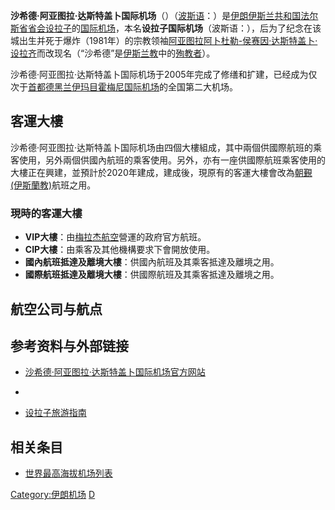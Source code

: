{{Link style|time=2015-12-11T07:46:43+00:00}}
{{Infobox Airport 
| airport_name = <center>沙希德·阿亚图拉·达斯特盖卜<br>国际机场<br><small>{{lang|fa|فرودگاه بین المللی شهید آيت‌الله دستغیب}}</small></center>
| nativename   = <center>设拉子国际机场<br><small>{{lang|fa|فرودگاه بین‌المللی شیراز}}</small></center>
| photo        = Shiraz airport by tasnim.jpg
| caption      = 
| IATA         = SYZ
| ICAO         = OISS
| type         = 军用、[[公共交通|公共]]、[[民用航空|民用]]、[[商用航空|商用]]、国内、[[国际机场|国际]]
| owner        = 
| run by       = [[伊朗民用航空组织|伊朗民用航空组织]]、[[伊朗伊斯兰共和国空军|伊朗伊斯兰共和国空军]]
| city         = {{flagicon|Iran}}[[设拉子|设拉子市]]
| location     = {{flagicon|Iran}}[[伊朗伊斯兰共和国|伊朗伊斯兰共和国]][[法尔斯省|法尔斯省]]设拉子市
| elevation    = 1,500
| coordinates  = {{Coord|29|32|21|N|52|35|24|E|type:airport|display=inline,title}}
| website      = 
| metric-elev  = 
| metric-rwy   = 
| runway1_heading = 11R/29L
| runway1_feet = 14,016
| runway1_meter= 4,272
| runway1_surface = [[柏油|柏油]]
| runway2_heading = 11L/29R
| runway2_feet= 14,220
| runway2_meter= 4,334
| runway2_surface = 柏油
| stat-year    = 
| stat1-header = 
| stat1-data   = 
| stat2-header = 
| stat2-data   = 
| footnotes    = 
}}
'''沙希德·阿亚图拉·达斯特盖卜国际机场'''（{{lang|en|{{Airport codes|SYZ|OISS}}}}）（[[波斯语|波斯语]]：'''{{lang|fa|فرودگاه بین المللی شهید آيت‌الله دستغیب}}'''）是[[伊朗伊斯兰共和国|伊朗伊斯兰共和国]][[法尔斯省|法尔斯省]][[首府|省会]][[设拉子|设拉子]]的[[国际机场|国际]][[机场|机场]]，本名'''设拉子国际机场'''（波斯语：'''{{lang|fa|فرودگاه بین‌المللی شیراز}}'''），后为了纪念在该城出生并死于爆炸（1981年）的宗教领袖[[阿亚图拉|阿亚图拉]][[:en:Abdul-Husayn_Dastghaib|阿卜杜勒-侯赛因·达斯特盖卜·设拉齐]]而改现名（“沙希德”是[[伊斯兰教|伊斯兰教]]中的[[殉教者|殉教者]]）。

沙希德·阿亚图拉·达斯特盖卜国际机场于2005年完成了修缮和扩建，已经成为仅次于[[首都|首都]][[德黑兰|德黑兰]][[伊玛目霍梅尼国际机场|伊玛目霍梅尼国际机场]]的全国第二大机场。

==客運大樓==
沙希德·阿亚图拉·达斯特盖卜国际机场由四個大樓組成，其中兩個供國際航班的乘客使用，另外兩個供國內航班的乘客使用。另外，亦有一座供國際航班乘客使用的大樓正在興建，並預計於2020年建成，建成後，現原有的客運大樓會改為[[朝覲|朝覲 (伊斯蘭教)]]航班之用。

===現時的客運大樓===
*'''VIP大樓'''：由[[:en:Meraj_Airlines|梅拉杰航空]]營運的政府官方航班。
*'''CIP大樓'''：由乘客及其他機構要求下會開放使用。
*'''國內航班抵達及離境大樓'''：供國內航班及其乘客抵達及離境之用。
*'''國際航班抵達及離境大樓'''：供國際航班及其乘客抵達及離境之用。

== 航空公司与航点 ==
{{Airport-dest-list
|3rdcoltitle= 客運大樓
|{{flagicon|IRN}}[[:en:Iran_Aseman_Airlines|伊朗奧賽瑪航空]]|[[阿巴丹機場|阿巴丹]]、[[阿瓦士國際機場|阿瓦士]]、[[阿巴斯港國際機場|阿巴斯港]]、[[:en:Konarak_Airport|恰赫巴哈爾]]、[[伊斯法罕國際機場|伊斯法罕]]、[[克爾曼機場|克爾曼]]、[[克爾曼沙赫機場|克爾曼沙赫]]、[[基什島國際機場|基什島]]、[[拉默爾德機場|拉默爾德]]、[[:en:Larestan_International_Airport|拉爾]]、[[沙希德·哈希米內賈德國際機場|馬什哈德]]、[[瑙沙赫爾機場|瑙沙赫爾]]、[[:en:Dayrestan_Airport|格什姆島]]、[[拉什特機場|拉什特]]、[[:en:Dasht-e_Naz_Airport|薩里]]、[[:en:Sirri_Island_Airport|錫里島]]、[[大不里士國際機場|大不里士]]、[[梅赫拉巴德國際機場|德黑蘭-梅赫拉巴德]]、[[扎黑丹機場|扎黑丹]]|國內
|{{flagicon|IRN}}[[:en:Iran_Aseman_Airlines|伊朗奧賽瑪航空]]|[[杜拜國際機場|杜拜-國際]]、[[馬斯喀特國際機場|馬斯喀特]]|國際
|{{flagicon|IRN}}[[伊朗航空|伊朗航空]]|[[阿巴丹機場|阿巴丹]]、[[阿瓦士國際機場|阿瓦士]]、[[阿巴斯港國際機場|阿巴斯港]]、[[倫格港機場|倫格港]]、[[布什爾機場|布什爾]]、[[伊斯法罕國際機場|伊斯法罕]]、[[梅赫拉巴德國際機場|德黑蘭-梅赫拉巴德]]|國內
|{{flagicon|IRN}}[[伊朗航空|伊朗航空]]|[[巴格達國際機場|巴格達]]、[[哈馬德國際機場|多哈]]、[[杜拜國際機場|杜拜-國際]]、[[科威特國際機場|科威特]]、[[:en:Al_Najaf_International_Airport|納傑夫]]<br>'''季節性：'''[[阿卜杜拉·阿齊茲國王國際機場|吉達]]、[[穆罕默德·本·阿卜杜勒-阿齊茲親王國際機場|麥地那]]|國際
|{{flagicon|IRN}}[[:en:Atrak_Air|阿特拉克航空]]|'''包機：'''[[梅赫拉巴德國際機場|德黑蘭-梅赫拉巴德]]|國內
|{{flagicon|IRN}}[[裏海航空|裏海航空]]|[[梅赫拉巴德國際機場|德黑蘭-梅赫拉巴德]]<br>'''包機：'''[[沙希德·哈希米內賈德國際機|馬什哈德]]|國內
|{{flagicon|IRN}}[[伊朗旅游航空|伊朗旅游航空]]|[[阿瓦士國際機場|阿瓦士]]、[[伊斯法罕國際機場|伊斯法罕]]、[[梅赫拉巴德國際機場|德黑蘭-梅赫拉巴德]]|國內
|{{flagicon|IRN}}[[:en:Iranian_Naft_Airlines|伊朗納夫塔航空]]|[[阿瓦士國際機場|阿瓦士]]、[[伊斯法罕國際機場|伊斯法罕]]、[[梅赫拉巴德國際機場|德黑蘭-梅赫拉巴德]]|國內
|{{flagicon|IRN}}[[:en:Kish_Air|基什航空]]|[[:en:Persian_Gulf_Airport|阿薩盧耶]]、[[基什島國際機場|基什島]]、[[安塔利亞機場|安塔利亞]]、[[梅赫拉巴德國際機場|德黑蘭-梅赫拉巴德]]|國內
|{{flagicon|IRN}}[[马汉航空|马汉航空]]|[[阿瓦士國際機場|阿瓦士]]、[[克爾曼機場|克爾曼]]、[[梅赫拉巴德國際機場|德黑蘭-梅赫拉巴德]]|國內
|{{flagicon|IRN}}[[马汉航空|马汉航空]]|[[杜拜國際機場|杜拜-國際]]<br>'''季節性：'''[[阿卜杜拉·阿齊茲國王國際機場|吉達]]、[[穆罕默德·本·阿卜杜勒-阿齊茲親王國際機場|麥地那]]|國際
|{{flagicon|IRN}}[[:en:Taban_Air|塔班航空]]|[[梅赫拉巴德國際機場|德黑蘭-梅赫拉巴德]]<br>'''包機：'''[[沙希德·哈希米內賈德國際機埸|馬什哈德]]|國際
|{{flagicon|IRN}}[[:en:Taban_Air|塔班航空]]|[[:en:Isparta_Süleyman_Demirel_Airport|伊斯帕爾塔]]、[[阿塔圖克國際機場|伊斯坦堡-阿塔圖克]]|國際
|{{flagicon|IRN}}[[:en:Zagros_Airlines|扎格罗斯山航空]]|[[沙希德·哈希米內賈德國際機埸|馬什哈德]]、[[梅赫拉巴德國際機場|德黑蘭-梅赫拉巴德]]|國內
|{{flagicon|IRN}}[[:en:Zagros_Airlines|扎格罗斯山航空]]|[[科威特國際機場|科威特]]|國際
|{{flagicon|IRN}}[[:en:Meraj_Airlines|梅拉杰航空]]|[[沙希德·哈希米內賈德國際機場|馬什哈德]]、[[梅赫拉巴德國際機場|德黑蘭-梅赫拉巴德]]|國內
|{{flagicon|TUR}}[[:en:Tailwind_Airlines|順風航空]]|[[:en:Adana_Şakirpaşa_Airport|阿達納]]、[[安塔利亞機場|安塔利亞]]|國際
|{{flagicon|TUR}}[[土耳其航空|土耳其航空]]|[[阿塔圖克國際機場|伊斯坦堡-阿塔圖克]]|國際
|{{flagicon|TUR}}[[:en:Corendon_Airlines|考蘭登航空]]|'''季節性：'''[[:en:Adana_Şakirpaşa_Airport|阿達納]]、[[安塔利亞機場|安塔利亞]]|國際
|{{flagicon|ARE}}[[:en:Qeshm_Airlines|格什姆島航空]]|[[基什島國際機場|基什島]]、[[沙希德·哈希米內賈德國際機埸|馬什哈德]]、[[:en:Dayrestan_Airport|格什姆島]]、[[錫里島機埸|錫里島]]、[[梅赫拉巴德國際機場|德黑蘭-梅赫拉巴德]]|國內
|{{flagicon|ARE}}[[:en:Qeshm_Airlines|格什姆島航空]]|[[巴格達國際機場|巴格達]]、[[:en:Al_Najaf_International_Airport|納傑夫]]|國際
|{{flagicon|ARE}}[[阿拉伯航空|阿拉伯航空]]|[[沙迦国际机场|沙迦]]|國際
|{{flagicon|ARE}}[[杜拜航空|杜拜航空]]|[[杜拜國際機場|杜拜-國際]]|國際
|{{flagicon|QAT}}[[卡塔爾航空|卡塔爾航空]]|[[哈馬德國際機場|多哈]]|國際
|{{flagicon|BHR}}[[海湾航空|海湾航空]]|[[巴林国际机场|巴林]]|國際
|{{flagicon|KSA}}[[沙特阿拉伯航空|沙特阿拉伯航空]]|'''季節性：'''[[阿卜杜拉·阿齊茲國王國際機場|吉達]]、[[穆罕默德·本·阿卜杜勒-阿齊茲親王國際機場|麥地那]]|國際
}}

== 参考资料与外部链接 ==
<References/>
* {{fa icon}}[https://web.archive.org/web/20101024175846/http://www.shiraz.airport.ir/ 沙希德·阿亚图拉·达斯特盖卜国际机场官方网站]
* {{WAD|OISS}}
* {{en icon}}[http://iguide.travel/Shiraz 设拉子旅游指南] {{Wayback|url=http://iguide.travel/Shiraz |date=20090804052903 }}

==相关条目==
* [[世界最高海拔机场列表|世界最高海拔机场列表]]

[[Category:伊朗机场|Category:伊朗机场]]
[[Category:冠以人名的亞洲機場|D]]